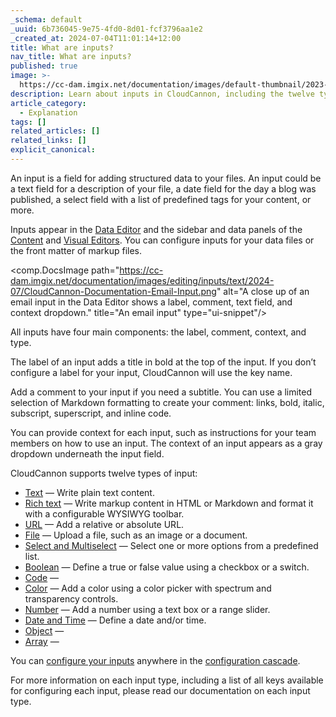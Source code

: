 ```yaml
---
_schema: default
_uuid: 6b736045-9e75-4fd0-8d01-fcf3796aa1e2
_created_at: 2024-07-04T11:01:14+12:00
title: What are inputs?
nav_title: What are inputs?
published: true
image: >-
  https://cc-dam.imgix.net/documentation/images/default-thumbnail/2023-Q4/CloudCannon-Documentation-Thumbnail.png
description: Learn about inputs in CloudCannon, including the twelve types of inputs.
article_category:
  - Explanation
tags: []
related_articles: []
related_links: []
explicit_canonical:
---
```

An input is a field for adding structured data to your files. An input could be a text field for a description of your file, a date field for the day a blog was published, a select field with a list of predefined tags for your content, or more.

Inputs appear in the [Data Editor](/documentation/articles/the-data-editor/) and the sidebar and data panels of the [Content](/documentation/articles/the-content-editor/) and [Visual Editors](/documentation/articles/the-visual-editor/). You can configure inputs for your data files or the front matter of markup files.

<comp.DocsImage path="https://cc-dam.imgix.net/documentation/images/editing/inputs/text/2024-07/CloudCannon-Documentation-Email-Input.png" alt="A close up of an email input in the Data Editor shows a label, comment, text field, and context dropdown." title="An email input" type="ui-snippet"/>

All inputs have four main components: the label, comment, context, and type.

The label of an input adds a title in bold at the top of the input. If you don’t configure a label for your input, CloudCannon will use the key name.

Add a comment to your input if you need a subtitle. You can use a limited selection of Markdown formatting to create your comment: links, bold, italic, subscript, superscript, and inline code.

You can provide context for each input, such as instructions for your team members on how to use an input. The context of an input appears as a gray dropdown underneath the input field.

CloudCannon supports twelve types of input:

* [Text](/documentation/articles/text-inputs/) — Write plain text content.
* [Rich text](/documentation/articles/rich-text-inputs/) — Write markup content in HTML or Markdown and format it with a configurable WYSIWYG toolbar.
* [URL](/documentation/articles/url-inputs/) — Add a relative or absolute URL.
* [File](/documentation/articles/file-inputs/) — Upload a file, such as an image or a document.
* [Select and Multiselect](/documentation/articles/select-and-multiselect-inputs/) — Select one or more options from a predefined list.
* [Boolean](/documentation/articles/boolean-inputs/) — Define a true or false value using a checkbox or a switch.
* [Code](/documentation/articles/code-inputs/) —
* [Color](/documentation/articles/color-inputs/) — Add a color using a color picker with spectrum and transparency controls.
* [Number](/documentation/articles/number-inputs/) — Add a number using a text box or a range slider.
* [Date and Time](/documentation/articles/date-and-time-inputs/) — Define a date and/or time.
* [Object](/documentation/articles/object-inputs/) —
* [Array](/documentation/articles/array-inputs/) —

You can [configure your inputs](/documentation/articles/configure-your-inputs/) anywhere in the [configuration cascade](/documentation/articles/using-the-configuration-cascade/).

For more information on each input type, including a list of all keys available for configuring each input, please read our documentation on each input type.

&nbsp;